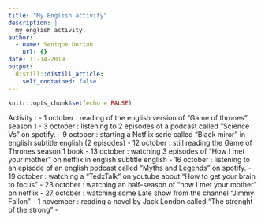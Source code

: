 ```yaml
---
title: "My English activity"
description: |
  my english activity.
author:
  - name: Senique Dorian
    url: {}
date: 11-14-2019
output:
  distill::distill_article:
    self_contained: false
---
```


```r
knitr::opts_chunk$set(echo = FALSE)
```

Activity :
- 1 october : reading of the english version of "Game of thrones" season 1
- 3 october : listening to 2 episodes of a podcast called "Science Vs" on spotify.
- 9 october : starting a Netflix serie called "Black miror" in english subtitle english (2 episodes)
- 12 october : still reading the Game of Thrones season 1 book 
- 13 october : watching 3 episodes of "How I met your mother" on netflix in english subtitle english
- 16 october : listening to an episode of an english podcast called "Myths and Legends" on spotify.
- 19 october : watching a "TedxTalk" on youtube about "How to get your brain to focus"
- 23 october : watching an half-season of "how I met your mother" on netflix
- 27 october : watching some Late show  from the channel "Jimmy Fallon"
- 1 november : reading a novel by Jack London called "The strenght of the strong"
-
